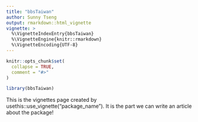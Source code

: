 ```yaml
---
title: "bbsTaiwan"
author: Sunny Tseng
output: rmarkdown::html_vignette
vignette: >
  %\VignetteIndexEntry{bbsTaiwan}
  %\VignetteEngine{knitr::rmarkdown}
  %\VignetteEncoding{UTF-8}
---
```


```r
knitr::opts_chunk$set(
  collapse = TRUE,
  comment = "#>"
)
```

```r
library(bbsTaiwan)
```

This is the vignettes page created by usethis::use_vignette("package_name"). It is the part we can write an article about the package!
